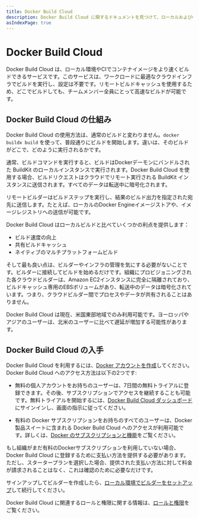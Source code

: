 ```yaml
---
title: Docker Build Cloud
description: Docker Build Cloud に関するドキュメントを見つけて、ローカルおよびCIでコンテナイメージをより速くビルドするために役立てましょう
asIndexPage: true
---
```



# Docker Build Cloud

Docker Build Cloud は、ローカル環境やCIでコンテナイメージをより速くビルドできるサービスです。このサービスは、ワークロードに最適なクラウドインフラでビルドを実行し、設定は不要です。リモートビルドキャッシュを使用するため、どこでビルドしても、チームメンバー全員にとって高速なビルドが可能です。

## Docker Build Cloud の仕組み

Docker Build Cloud の使用方法は、通常のビルドと変わりません。`docker buildx build` を使って、普段通りにビルドを開始します。違いは、そのビルドがどこで、どのように実行されるかです。

通常、ビルドコマンドを実行すると、ビルドはDockerデーモンにバンドルされた BuildKit のローカルインスタンスで実行されます。Docker Build Cloud を使用する場合、ビルドリクエストはクラウドでリモート実行される BuildKit インスタンスに送信されます。すべてのデータは転送中に暗号化されます。

リモートビルダーはビルドステップを実行し、結果のビルド出力を指定された宛先に送信します。たとえば、ローカルのDocker Engineイメージストアや、イメージレジストリへの送信が可能です。

Docker Build Cloud はローカルビルドと比べていくつかの利点を提供します：

- ビルド速度の向上
- 共有ビルドキャッシュ
- ネイティブのマルチプラットフォームビルド

そして最も良い点は、ビルダーやインフラの管理を気にする必要がないことです。ビルダーに接続してビルドを始めるだけです。組織にプロビジョニングされた各クラウドビルダーは、Amazon EC2インスタンスに完全に隔離されており、ビルドキャッシュ専用のEBSボリュームがあり、転送中のデータは暗号化されています。つまり、クラウドビルダー間でプロセスやデータが共有されることはありません。

<Callout type="info">
  Docker Build Cloud は現在、米国東部地域でのみ利用可能です。ヨーロッパやアジアのユーザーは、北米のユーザーに比べて遅延が増加する可能性があります。
</Callout>

## Docker Build Cloud の入手

Docker Build Cloud を利用するには、[Docker アカウントを作成](https://docs.docker.com/accounts/create-account/)してください。Docker Build Cloud へのアクセス方法は以下の2つです:

- 無料の個人アカウントをお持ちのユーザーは、7日間の無料トライアルに登録できます。その後、サブスクリプションでアクセスを継続することも可能です。無料トライアルを開始するには、[Docker Build Cloud ダッシュボード](https://app.docker.com/build/)にサインインし、画面の指示に従ってください。

- 有料の Docker サブスクリプションをお持ちのすべてのユーザーは、Docker 製品スイートに含まれる Docker Build Cloud へのアクセスが利用可能です。詳しくは、[Docker のサブスクリプションと機能](https://docs.docker.com/subscription/details/)をご覧ください。


もし組織がまだ有料のDockerサブスクリプションを利用していない場合、Docker Build Cloud に登録するために支払い方法を提供する必要があります。ただし、スタータープランを選択した場合、提供された支払い方法に対して料金が請求されることはなく、これは確認のために必要なだけです。

サインアップしてビルダーを作成したら、[ローカル環境でビルダーをセットアップ](/build-cloud-ja/setup)して続行してください。

Docker Build Cloud に関連するロールと権限に関する情報は、[ロールと権限](/docker-security-ja/for-admins/roles-and-permissions/#docker-build-cloud)をご覧ください。
